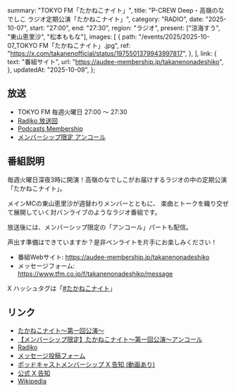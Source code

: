   summary: "TOKYO FM「たかねこナイト」",
  title: "P-CREW Deep・高嶺のなでしこ ラジオ定期公演「たかねこナイト」",
  category: "RADIO",
  date: "2025-10-07",
  start: "27:00",
  end: "27:30",
  region: "ラジオ",
  present: ["涼海すう", "東山恵里沙", "松本ももな"],
  images: [
    {
      path: "/events/2025/2025-10-07_TOKYO FM「たかねこナイト」.jpg",
      ref: "https://x.com/takanenofficial/status/1975501379943997817",
    },
  ],
  link: {
    text: "番組サイト",
    url: "https://audee-membership.jp/takanenonadeshiko",
  },
  updatedAt: "2025-10-09",
};

## 放送

- TOKYO FM 毎週火曜日 27:00 〜 27:30
- [Radiko 放送回](https://radiko.jp/share?sid=FMT&t=20251008030000)
- [Podcasts Membership](https://audee-membership.jp/takanenonadeshiko/audio/smatBZuqZ22LNSrvWhPpHnR7)
- [メンバーシップ限定 アンコール](https://audee-membership.jp/takanenonadeshiko/audio/smRUcmimwSHFXGStGY4KSmfm)

## 番組説明

毎週火曜日深夜3時に開演！高嶺のなでしこがお届けするラジオの中の定期公演「たかねこナイト」。

メインMCの東山恵里沙が週替わりメンバーとともに、
楽曲とトークを織り交ぜて展開していく対バンライブのようなラジオ番組です。

放送後には、メンバーシップ限定の「アンコール」パートも配信。

声出す準備はできていますか？是非ペンライトを片手にお楽しみください！

- 番組Webサイト: https://audee-membership.jp/takanenonadeshiko
- メッセージフォーム: https://www.tfm.co.jp/f/takanenonadeshiko/message

X ハッシュタグは「[#たかねこナイト]」

[#たかねこナイト]: http://x.com/search?q=%23たかねこナイト

## リンク

- [たかねこナイト〜第一回公演〜](https://audee-membership.jp/takanenonadeshiko/audio/smatBZuqZ22LNSrvWhPpHnR7)
- [【メンバーシップ限定】たかねこナイト〜第一回公演〜アンコール](https://audee-membership.jp/takanenonadeshiko/audio/smRUcmimwSHFXGStGY4KSmfm)
- [Radiko](https://radiko.jp/share?sid=FMT&t=20251008030000)
- [メッセージ投稿フォーム](https://tfm.co.jp/f/takanenonadeshiko/message)
- [ポッドキャストメンバーシップ X 告知 (動画あり)](https://x.com/PodcastsMs_jp/status/1975440960633942098)
- [公式 X 告知](https://x.com/takanenofficial/status/1971409392299016409)
- [Wikipedia](https://ja.wikipedia.org/wiki/高嶺のなでしこラジオ定期公演「たかねこナイト」)
